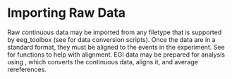 = Importing Raw Data =

Raw continuous data may be imported from any filetype that is supported by eeg_toolbox (see {{{eeg_toolbox/core/io}}} for data conversion scripts).  Once the data are in a standard format, they must be aligned to the events in the experiment.  See {{{eeg_toolbox/core/align}}} for functions to help with alignment.  EGI data may be prepared for analysis using {{{prep_egi_data}}}, which converts the continuous data, aligns it, and average rereferences.